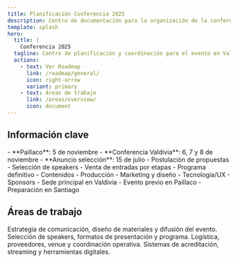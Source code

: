 ```yaml
---
title: Planificación Conferencia 2025
description: Centro de documentación para la organización de la conferencia 2025
template: splash
hero:
  title: |
    Conferencia 2025
  tagline: Centro de planificación y coordinación para el evento en Valdivia
  actions:
    - text: Ver Roadmap
      link: /roadmap/general/
      icon: right-arrow
      variant: primary
    - text: Áreas de trabajo
      link: /areas/overview/
      icon: document
---
```



## Información clave

<CardGrid stagger>
  <Card title="📅 Fechas importantes" icon="calendar">
    - **Paillaco**: 5 de noviembre
    - **Conferencia Valdivia**: 6, 7 y 8 de noviembre
    - **Anuncio selección**: 15 de julio
  </Card>
  <Card title="🎯 Hitos principales" icon="rocket">
    - Postulación de propuestas
    - Selección de speakers
    - Venta de entradas por etapas
    - Programa definitivo
  </Card>
  <Card title="👥 Equipos de trabajo" icon="group">
    - Contenidos
    - Producción
    - Marketing y diseño
    - Tecnología/UX
    - Sponsors
  </Card>
  <Card title="📍 Locaciones" icon="map">
    - Sede principal en Valdivia
    - Evento previo en Paillaco
    - Preparación en Santiago
  </Card>
</CardGrid>

## Áreas de trabajo

<CardGrid>
  <Card title="Marketing y diseño" icon="pencil">
    Estrategia de comunicación, diseño de materiales y difusión del evento.
  </Card>
  <Card title="Contenidos" icon="document">
    Selección de speakers, formatos de presentación y programa.
  </Card>
  <Card title="Producción" icon="setting">
    Logística, proveedores, venue y coordinación operativa.
  </Card>
  <Card title="Tecnología" icon="laptop">
    Sistemas de acreditación, streaming y herramientas digitales.
  </Card>
</CardGrid>
